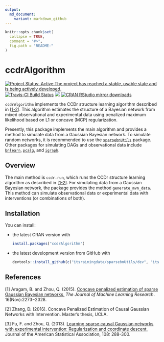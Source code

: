 ```yaml
---
output:
  md_document:
    variant: markdown_github
---
```


```r
knitr::opts_chunk$set(
  collapse = TRUE,
  comment = "#>",
  fig.path = "README-"
)
```

# ccdrAlgorithm

[![Project Status: Active  The project has reached a stable, usable state and is being actively developed.](http://www.repostatus.org/badges/latest/active.svg)](http://www.repostatus.org/#active)
[![Travis-CI Build Status](https://travis-ci.org/itsrainingdata/ccdrAlgorithm.svg?branch=master)](https://travis-ci.org/itsrainingdata/ccdrAlgorithm)
[![](http://www.r-pkg.org/badges/version/ccdrAlgorithm)](http://www.r-pkg.org/pkg/ccdrAlgorithm)
[![CRAN RStudio mirror downloads](http://cranlogs.r-pkg.org/badges/ccdrAlgorithm)](http://www.r-pkg.org/pkg/ccdrAlgorithm)

`ccdrAlgorithm` implements the CCDr structure learning algorithm described in [[1-2](#references)]. This algorithm estimates the structure of a Bayesian network from mixed observational and experimental data using penalized maximum likelihood based on L1 or concave (MCP) regularization.

Presently, this package implements the main algorithm and provides a method to simulate data from a Gaussian Bayesian network. To simulate random networks, it is recommended to use the [`sparsebnUtils`](https://cran.r-project.org/package=sparsebnUtils) package. Other packages for simulating DAGs and observational data include [`bnlearn`](https://cran.r-project.org/package=bnlearn), [`pcalg`](https://cran.r-project.org/package=pcalg), and [`igraph`](https://cran.r-project.org/package=igraph).

## Overview

The main method is `ccdr.run`, which runs the CCDr structure learning algorithm as described in [[1-2](#references)]. For simulating data from a Gaussian Bayesian network, the package provides the method `generate_mvn_data`. This method can simulate observational data or experimental data with interventions (or combinations of both).

## Installation

You can install:

* the latest CRAN version with

    ```R
    install.packages("ccdrAlgorithm")
    ````

* the latest development version from GitHub with

    ```R
    devtools::install_github(c("itsrainingdata/sparsebnUtils/dev", "itsrainingdata/ccdrAlgorithm/dev"))
    ```

## References

[1] Aragam, B. and Zhou, Q. (2015). [Concave penalized estimation of sparse Gaussian Bayesian networks.](http://jmlr.org/papers/v16/aragam15a.html) _The Journal of Machine Learning Research_. 16(Nov):2273−2328.

[2] Zhang, D. (2016). Concave Penalized Estimation of Causal Gaussian Networks with Intervention. Master’s thesis, UCLA.

[3] Fu, F. and Zhou, Q. (2013). [Learning sparse causal Gaussian networks with experimental intervention: Regularization and coordinate descent.](http://amstat.tandfonline.com/doi/abs/10.1080/01621459.2012.754359) Journal of the American Statistical Association, 108: 288-300.
